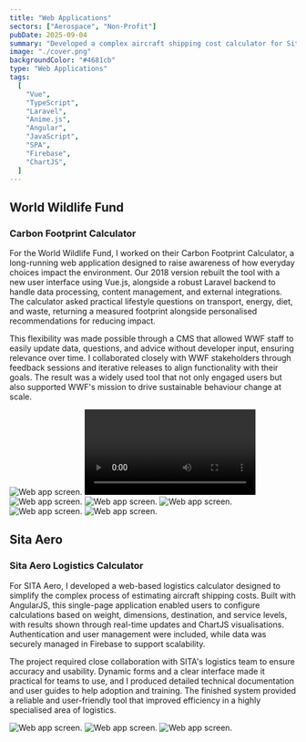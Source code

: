 ```yaml
---
title: "Web Applications"
sectors: ["Aerospace", "Non-Profit"]
pubDate: 2025-09-04
summary: "Developed a complex aircraft shipping cost calculator for Sita using AngularJS."
image: "./cover.png"
backgroundColor: "#4681cb"
type: "Web Applications"
tags:
  [
    "Vue",
    "TypeScript",
    "Laravel",
    "Anime.js",
    "Angular",
    "JavaScript",
    "SPA",
    "Firebase",
    "ChartJS",
  ]
---
```



## World Wildlife Fund

### Carbon Footprint Calculator

For the World Wildlife Fund, I worked on their Carbon Footprint Calculator, a
long-running web application designed to raise awareness of how everyday
choices impact the environment. Our 2018 version rebuilt the tool with a new
user interface using Vue.js, alongside a robust Laravel backend to handle data
processing, content management, and external integrations. The calculator
asked practical lifestyle questions on transport, energy, diet, and waste,
returning a measured footprint alongside personalised recommendations for
reducing impact.

This flexibility was made possible through a CMS that allowed WWF staff to
easily update data, questions, and advice without developer input, ensuring
relevance over time. I collaborated closely with WWF stakeholders through
feedback sessions and iterative releases to align functionality with their
goals. The result was a widely used tool that not only engaged users but also
supported WWF's mission to drive sustainable behaviour change at scale.

<ContentImage1Column>
  <ImageContainer backgroundColor="var(--color-onPrimary)">
    <Image
      src={image1}
      alt="Web app screen."
      width={2816}
      loading="lazy"
      quality={100}
    />
  </ImageContainer>
</ContentImage1Column>

<ContentImage1Column>
  <ImageContainer>
    <video autoplay="true" playslinline loop>
      <source type="video/mp4" src={video} />
    </video>
  </ImageContainer>
</ContentImage1Column>

<ContentImage2Column>
  <ImageContainer backgroundColor="var(--color-secondary)">
    <Image
      src={image8}
      alt="Web app screen."
      width={1400}
      loading="lazy"
      quality={100}
    />
  </ImageContainer>
  <ImageContainer backgroundColor="var(--color-onPrimary)">
    <Image
      src={image3}
      alt="Web app screen."
      width={1400}
      loading="lazy"
      quality={100}
    />
  </ImageContainer>
</ContentImage2Column>

<ContentImage2Column>
  <ImageContainer backgroundColor="var(--color-onPrimary)">
    <Image
      src={image4}
      alt="Web app screen."
      width={1400}
      loading="lazy"
      quality={100}
    />
  </ImageContainer>
  <ImageContainer backgroundColor="var(--color-secondary)">
    <Image
      src={image7}
      alt="Web app screen."
      width={1400}
      loading="lazy"
      quality={100}
    />
  </ImageContainer>
</ContentImage2Column>

<ContentImage1Column>
  <ImageContainer backgroundColor="var(--color-onPrimary)">
    <Image
      src={image9}
      alt="Web app screen."
      width={2816}
      loading="lazy"
      quality={100}
    />
  </ImageContainer>
</ContentImage1Column>

## Sita Aero

### Sita Aero Logistics Calculator

For SITA Aero, I developed a web-based logistics calculator designed to
simplify the complex process of estimating aircraft shipping costs. Built with
AngularJS, this single-page application enabled users to configure
calculations based on weight, dimensions, destination, and service levels,
with results shown through real-time updates and ChartJS visualisations.
Authentication and user management were included, while data was securely
managed in Firebase to support scalability.

The project required close collaboration with SITA's logistics team to ensure
accuracy and usability. Dynamic forms and a clear interface made it practical
for teams to use, and I produced detailed technical documentation and user
guides to help adoption and training. The finished system provided a reliable
and user-friendly tool that improved efficiency in a highly specialised area
of logistics.

<ContentImage2Column>
  <ImageContainer backgroundColor="var(--color-secondary)">
    <Image
      src={image5}
      alt="Web app screen."
      width={1400}
      loading="lazy"
      quality={100}
    />
  </ImageContainer>
  <ImageContainer backgroundColor="var(--color-onPrimary)">
    <Image
      src={image2}
      alt="Web app screen."
      width={1400}
      loading="lazy"
      quality={100}
    />
  </ImageContainer>
</ContentImage2Column>

<ContentImage1Column>
  <ImageContainer backgroundColor="var(--color-onPrimary)">
    <Image
      src={image6}
      alt="Web app screen."
      width={2816}
      loading="lazy"
      quality={100}
    />
  </ImageContainer>
</ContentImage1Column>
